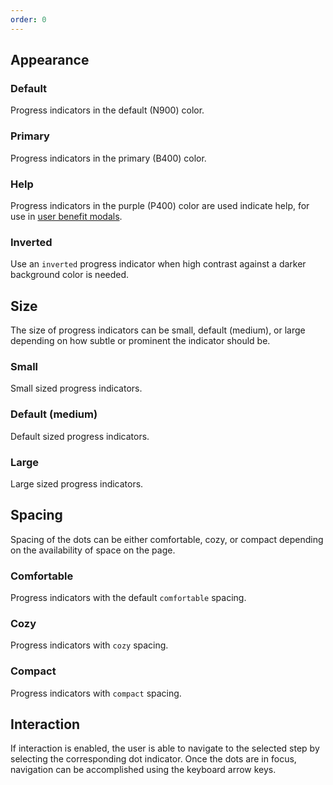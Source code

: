 ```yaml
---
order: 0
---
```



## Appearance

### Default

Progress indicators in the default (N900) color.

<Example
  Component={ProgressIndicatorDefault}
  packageName="@atlaskit/progress-indicator"
/>

### Primary

Progress indicators in the primary (B400) color.

<Example
  Component={ProgressIndicatorPrimary}
  packageName="@atlaskit/progress-indicator"
/>

### Help

Progress indicators in the purple (P400) color are used indicate help, for use in [user benefit modals](/patterns/benefits-modal).

<Example
  Component={ProgressIndicatorHelp}
  packageName="@atlaskit/progress-indicator"
/>

### Inverted

Use an `inverted` progress indicator when high contrast against a darker background color is needed.

<Example
  Component={ProgressIndicatorInverted}
  packageName="@atlaskit/progress-indicator"
/>

## Size

The size of progress indicators can be small, default (medium), or large depending on how subtle or prominent the indicator should be.

### Small

Small sized progress indicators.

<Example
  Component={ProgressIndicatorSmall}
  packageName="@atlaskit/progress-indicator"
/>

### Default (medium)

Default sized progress indicators.

<Example
  Component={ProgressIndicatorMedium}
  packageName="@atlaskit/progress-indicator"
/>

### Large

Large sized progress indicators.

<Example
  Component={ProgressIndicatorLarge}
  packageName="@atlaskit/progress-indicator"
/>

## Spacing

Spacing of the dots can be either comfortable, cozy, or compact depending on the availability of space on the page.

### Comfortable

Progress indicators with the default `comfortable` spacing.

<Example
  Component={ProgressIndicatorComfortable}
  packageName="@atlaskit/progress-indicator"
/>

### Cozy

Progress indicators with `cozy` spacing.

<Example
  Component={ProgressIndicatorCozy}
  packageName="@atlaskit/progress-indicator"
/>

### Compact

Progress indicators with `compact` spacing.

<Example
  Component={ProgressIndicatorCompact}
  packageName="@atlaskit/progress-indicator"
/>

## Interaction

If interaction is enabled, the user is able to navigate to the selected step by selecting the corresponding dot indicator. Once the dots are in focus, navigation can be accomplished using the keyboard arrow keys.

<Example
  Component={ProgressIndicatorInteraction}
  packageName="@atlaskit/progress-indicator"
/>
